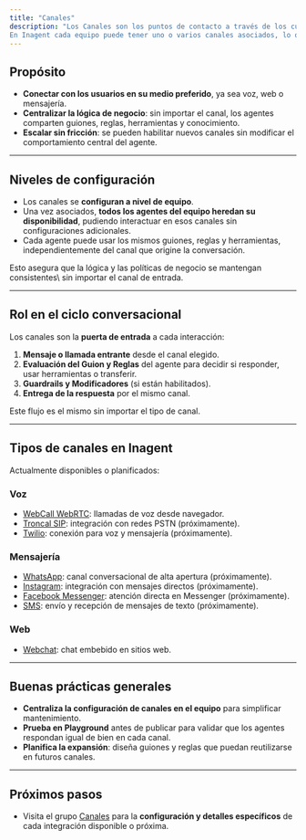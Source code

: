 ```yaml
---
title: "Canales"
description: "Los Canales son los puntos de contacto a través de los cuales los usuarios interactúan con los agentes virtuales.
En Inagent cada equipo puede tener uno o varios canales asociados, lo que permite una experiencia multicanal unificada."
---
```


## Propósito

- **Conectar con los usuarios en su medio preferido**, ya sea voz, web o mensajería.
- **Centralizar la lógica de negocio**: sin importar el canal, los agentes comparten guiones, reglas, herramientas y conocimiento.
- **Escalar sin fricción**: se pueden habilitar nuevos canales sin modificar el comportamiento central del agente.

---

## Niveles de configuración

- Los canales se **configuran a nivel de equipo**.
- Una vez asociados, **todos los agentes del equipo heredan su disponibilidad**, pudiendo interactuar en esos canales sin configuraciones adicionales.
- Cada agente puede usar los mismos guiones, reglas y herramientas, independientemente del canal que origine la conversación.

<info>
  Esto asegura que la lógica y las políticas de negocio se mantengan consistentes\
  sin importar el canal de entrada.
</info>

---

## Rol en el ciclo conversacional

Los canales son la **puerta de entrada** a cada interacción:

1. **Mensaje o llamada entrante** desde el canal elegido.
2. **Evaluación del Guion y Reglas** del agente para decidir si responder, usar herramientas o transferir.
3. **Guardrails y Modificadores** (si están habilitados).
4. **Entrega de la respuesta** por el mismo canal.

Este flujo es el mismo sin importar el tipo de canal.

---

## Tipos de canales en Inagent

Actualmente disponibles o planificados:

### Voz

- [WebCall WebRTC](../channels/voice/webcall-webrtc): llamadas de voz desde navegador.
- [Troncal SIP](../channels/voice/sip-trunk): integración con redes PSTN (próximamente).
- [Twilio](../channels/voice/twilio): conexión para voz y mensajería (próximamente).

### Mensajería

- [WhatsApp](../channels/whatsapp/setup): canal conversacional de alta apertura (próximamente).
- [Instagram](../channels/instagram/setup): integración con mensajes directos (próximamente).
- [Facebook Messenger](../channels/facebook-messenger/setup): atención directa en Messenger (próximamente).
- [SMS](../channels/sms/setup): envío y recepción de mensajes de texto (próximamente).

### Web

- [Webchat](../channels/webchat/setup): chat embebido en sitios web.

---

## Buenas prácticas generales

- **Centraliza la configuración de canales en el equipo** para simplificar mantenimiento.
- **Prueba en Playground** antes de publicar para validar que los agentes respondan igual de bien en cada canal.
- **Planifica la expansión**: diseña guiones y reglas que puedan reutilizarse en futuros canales.

---

## Próximos pasos

- Visita el grupo [Canales](/channels/overview) para la **configuración y detalles específicos** de cada integración disponible o próxima.